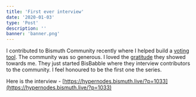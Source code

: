 ```yaml
---
title: 'First ever interview'
date: '2020-01-03'
type: 'Post'
description: ''
banner: 'banner.png'
---
```


I contributed to Bismuth Community recently where I helped build a [voting tool](https://github.com/bismuthfoundation/Bismuth-Voting/tree/master/client-side/src). The community was so generous. I loved the [gratitude](https://twitter.com/BismuthPlatform/status/1185265743576862722) they showed towards me. They just started BisBabble where they interview contributors to the community. I feel honoured to be the first one the series.

Here is the interview - [https://hypernodes.bismuth.live/?p=1033](https://hypernodes.bismuth.live/?p=1033)

